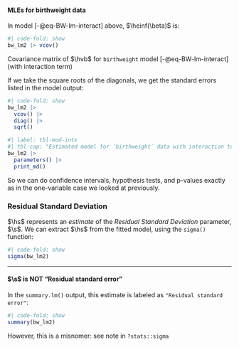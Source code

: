 
:::{#exm-bw-inference}

#### MLEs for birthweight data

In model [-@eq-BW-lm-interact] above, $\heinf(\beta)$ is:

:::{#tbl-vcov}

```r
#| code-fold: show
bw_lm2 |> vcov()
```

Covariance matrix of $\hvb$ for `birthweight` model [-@eq-BW-lm-interact] (with interaction term)

:::

::: notes
If we take the square roots of the diagonals, we get the standard errors listed in the model output:
:::

```r
#| code-fold: show
bw_lm2 |>
  vcov() |>
  diag() |>
  sqrt()
```

```r
#| label: tbl-mod-intx
#| tbl-cap: "Estimated model for `birthweight` data with interaction term"
bw_lm2 |>
  parameters() |>
  print_md()
```

::: notes
So we can do confidence intervals, hypothesis tests, and p-values exactly as in the one-variable case we looked at previously.
:::

:::

### Residual Standard Deviation

::: notes
$\hs$ represents an *estimate* of the *Residual Standard Deviation* parameter, $\s$.
We can extract $\hs$ from the fitted model, using the `sigma()` function:
:::

```r
#| code-fold: show
sigma(bw_lm2)
```

---

#### $\s$ is NOT "Residual standard error"

::: notes
In the `summary.lm()` output, this estimate is labeled as `"Residual standard error"`:
:::

```r
#| code-fold: show
summary(bw_lm2)
```

::: notes
However, this is a misnomer: see note in `?stats::sigma`
:::

